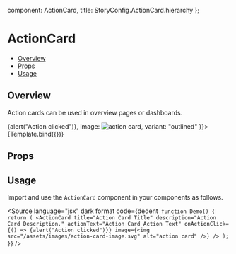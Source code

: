 
  component: ActionCard,
  title: StoryConfig.ActionCard.hierarchy
};

<Meta title={meta.title} component={meta.component} />


# ActionCard

- [Overview](#overview)
- [Props](#props)
- [Usage](#usage)

## Overview

Action cards can be used in overview pages or dashboards.

<Canvas>
  <Story name="Overview" args={{
    title: "Secure your account by adding an extra layer of security",
    description: "Configure additional authentications to sign in easily or to add an extra layer of security to your account.",
    actionText: "Setup MFA",
    onActionClick:() => {alert("Action clicked")},
    image: <img src="/assets/images/action-card-image.svg" alt="action card" />,
    variant: "outlined"
  }}>
    {Template.bind({})}
  </Story>
</Canvas>

## Props
<ArgsTable story="Overview" />

## Usage

Import and use the `ActionCard` component in your components as follows.

<Source
  language="jsx"
  dark
  format
  code={dedent`
function Demo() {
  return (
    <ActionCard
      title="Action Card Title"
      description="Action Card Description."
      actionText="Action Card Action Text"
      onActionClick={() => {alert("Action clicked")}}
      image={<img src="/assets/images/action-card-image.svg" alt="action card" />}
    />
  );
}`}
/>
